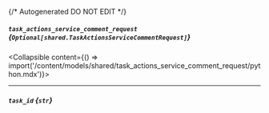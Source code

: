 {/* Autogenerated DO NOT EDIT  */}

##### `task_actions_service_comment_request` *{`Optional[shared.TaskActionsServiceCommentRequest]`}*
<Collapsible content={() => import('/content/models/shared/task_actions_service_comment_request/python.mdx')}>
</Collapsible>

---
##### `task_id` *{`str`}*

